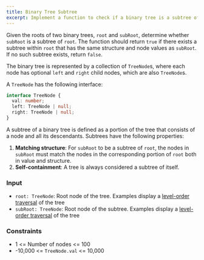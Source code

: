 ---
title: Binary Tree Subtree
excerpt: Implement a function to check if a binary tree is a subtree of another binary tree
---


Given the roots of two binary trees, `root` and `subRoot`, determine whether `subRoot` is a subtree of `root`. The function should return `true` if there exists a subtree within `root` that has the same structure and node values as `subRoot`. If no such subtree exists, return `false`.

The binary tree is represented by a collection of `TreeNode`s, where each node has optional `left` and `right` child nodes, which are also `TreeNode`s.

A `TreeNode` has the following interface:

```ts
interface TreeNode {
  val: number;
  left: TreeNode | null;
  right: TreeNode | null;
}
```

A subtree of a binary tree is defined as a portion of the tree that consists of a node and all its descendants. Subtrees have the following properties:

1. **Matching structure**: For `subRoot` to be a subtree of `root`, the nodes in `subRoot` must match the nodes in the corresponding portion of `root` both in value and structure.
2. **Self-containment**: A tree is always considered a subtree of itself.

### Input

- `root: TreeNode`: Root node of the tree. Examples display a [level-order traversal](https://en.wikipedia.org/wiki/Breadth-first_search) of the tree
- `subRoot: TreeNode`: Root node of the subtree. Examples display a [level-order traversal](https://en.wikipedia.org/wiki/Breadth-first_search) of the tree

<MDXTestExamples testCases={runTestCases} />

### Constraints

- 1 &lt;= Number of nodes &lt;= 100
- -10,000 &lt;= `TreeNode.val` &lt;= 10,000
